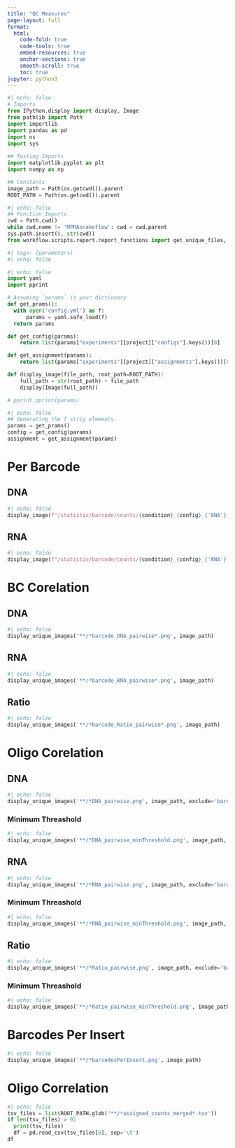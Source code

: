 ```yaml
---
title: "QC Measures"
page-layout: full
format:
  html:
    code-fold: true
    code-tools: true
    embed-resources: true
    anchor-sections: true
    smooth-scroll: true
    toc: true
jupyter: python3
---
```


```python
#| echo: false
# Imports
from IPython.display import display, Image
from pathlib import Path
import importlib
import pandas as pd 
import os
import sys
 
## Testing Imports
import matplotlib.pyplot as plt
import numpy as np

## Constants
image_path = Path(os.getcwd()).parent
ROOT_PATH = Path(os.getcwd()).parent
```

```python
#| echo: false
## Function Imports
cwd = Path.cwd()
while cwd.name != 'MPRAsnakeflow': cwd = cwd.parent
sys.path.insert(0, str(cwd))
from workflow.scripts.report.report_functions import get_unique_files, display_unique_images
```

```python
#| tags: [parameters]
#| echo: false
```

```python
#| echo: false
import yaml
import pprint

# Assuming `params` is your dictionary
def get_prams():
  with open('config.yml') as f:
      params = yaml.safe_load(f)
  return params

def get_config(params):
    return list(params["experiments"][project]["configs"].keys())[0]

def get_assignment(params):
    return list(params["experiments"][project]["assignments"].keys())[0]

def display_image(file_path, root_path=ROOT_PATH):
    full_path = str(root_path) + file_path
    display(Image(full_path))

# pprint.pprint(params)
```

```python
#| echo: false
## Generating the f strig elements.
params = get_prams()
config = get_config(params)
assignment = get_assignment(params)
```

# Per Barcode
## DNA
```python
#| echo: false
display_image(f"/statistic/barcode/counts/{condition}_{config}_{'DNA'}_perBarcode.png")
```

## RNA
```python
#| echo: false
display_image(f"/statistic/barcode/counts/{condition}_{config}_{'RNA'}_perBarcode.png")
```


# BC Corelation          
## DNA
```python
#| echo: false
display_unique_images('**/*barcode_DNA_pairwise*.png', image_path)
```

## RNA
```python
#| echo: false
display_unique_images('**/*barcode_RNA_pairwise*.png', image_path)
```


## Ratio
```python
#| echo: false
display_unique_images('**/*barcode_Ratio_pairwise*.png', image_path)
```




# Oligo Corelation
## DNA
```python
#| echo: false
display_unique_images('**/*DNA_pairwise.png', image_path, exclude='barcode')
```

### Minimum Threashold
```python
#| echo: false
display_unique_images('**/*DNA_pairwise_minThreshold.png', image_path, exclude='barcode')
```

## RNA
```python
#| echo: false
display_unique_images('**/*RNA_pairwise.png', image_path, exclude='barcode')
```

### Minimum Threashold
```python
#| echo: false
display_unique_images('**/*RNA_pairwise_minThreshold.png', image_path, exclude='barcode')
```

## Ratio
```python
#| echo: false
display_unique_images('**/*Ratio_pairwise.png', image_path, exclude='barcode')
```

### Minimum Threashold
```python
#| echo: false
display_unique_images('**/*Ratio_pairwise_minThreshold.png', image_path, exclude='barcode')
```



# Barcodes Per Insert
```python
#| echo: false
display_unique_images('**/*barcodesPerInsert.png', image_path)
```

# Oligo Correlation
```python
#| echo: false
tsv_files = list(ROOT_PATH.glob('**/*assigned_counts_merged*.tsv'))
if len(tsv_files) > 0:
  print(tsv_files)
  df = pd.read_csv(tsv_files[0], sep='\t')
df
```